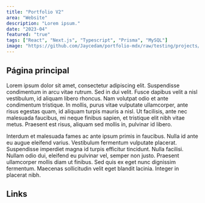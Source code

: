 ```yaml
---
title: "Portfolio V2"
area: "Website"
description: "Lorem ipsum."
date: "2023-04"
featured: "true"
tags: ["React", "Next.js", "Typescript", "Prisma", "MySQL"]
image: "https://github.com/Jaycedam/portfolio-mdx/raw/testing/projects/images/portfolio-v2/preview.webp"
---
```


## Página principal

Lorem ipsum dolor sit amet, consectetur adipiscing elit. Suspendisse condimentum in arcu vitae rutrum. Sed in dui velit. Fusce dapibus velit a nisl vestibulum, id aliquam libero rhoncus. Nam volutpat odio et ante condimentum tristique. In mollis, purus vitae vulputate ullamcorper, ante risus egestas quam, id aliquam turpis mauris a nisl. Ut facilisis, ante nec malesuada faucibus, mi neque finibus sapien, et tristique elit nibh vitae metus. Praesent est risus, aliquam sed mollis in, pulvinar id libero.

Interdum et malesuada fames ac ante ipsum primis in faucibus. Nulla id ante eu augue eleifend varius. Vestibulum fermentum vulputate placerat. Suspendisse imperdiet magna id turpis efficitur tincidunt. Nulla facilisi. Nullam odio dui, eleifend eu pulvinar vel, semper non justo. Praesent ullamcorper mollis diam ut finibus. Sed quis ex eget nunc dignissim fermentum. Maecenas sollicitudin velit eget blandit lacinia. Integer in placerat nibh.

## Links

<LinkButton
  title="GitHub"
  href="https://github.com/Jaycedam/portfolio-website"
/>
